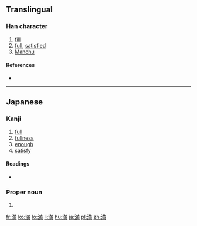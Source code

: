 {{also|滿}}
==Translingual==

===Han character===
{{Han char|rn=85|rad=水|as=09|sn=12|four=|canj=水廿山月 (ETUB), X水廿山月 (XETUB)}}

# [[fill]]
# [[full]], [[satisfied]]
# [[Manchu]]

====References====
* {{Han ref|kx=0639.111|dkj=17921|dj=1046.030|hdz=31668.031|uh=6E80|ud=28288}}

----

==Japanese==

===Kanji===
{{ja-kanji|grade=4|rs=水09|style=s|kyu=滿}}

# [[full]]
# [[fullness]]
# [[enough]]
# [[satisfy]]

====Readings====
* {{ja-readings|on=[[まん]] (man), [[ばん]] (ban)|kun=[[みちる]] (michiru), [[みたす]] (mitasu)}}

===Proper noun===
{{ja-pos|proper|みつる}}

# {{given name|male|lang=ja|sort=みつる}}

[[fr:満]]
[[ko:満]]
[[lo:満]]
[[li:満]]
[[hu:満]]
[[ja:満]]
[[pl:満]]
[[zh:満]]